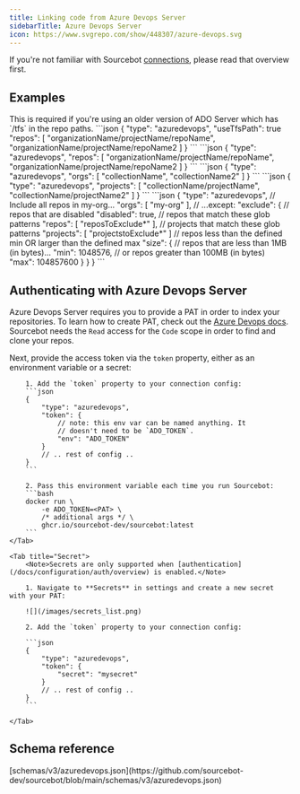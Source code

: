 ```yaml
---
title: Linking code from Azure Devops Server
sidebarTitle: Azure Devops Server
icon: https://www.svgrepo.com/show/448307/azure-devops.svg
---
```



If you're not familiar with Sourcebot [connections](/docs/connections/overview), please read that overview first.

## Examples

<AccordionGroup>
    <Accordion title="Enable TFS path support">
        This is required if you're using an older version of ADO Server which has `/tfs` in the repo paths.
        ```json
        {
            "type": "azuredevops",
            "useTfsPath": true
            "repos": [
                "organizationName/projectName/repoName",
                "organizationName/projectName/repoName2
            ]
        }   
        ```
    </Accordion>
    <Accordion title="Sync individual repos">
        ```json
        {
            "type": "azuredevops",
            "repos": [
                "organizationName/projectName/repoName",
                "organizationName/projectName/repoName2
            ]
        }
        ```
    </Accordion>
    <Accordion title="Sync all repos in a collection">
        ```json
        {
            "type": "azuredevops",
            "orgs": [
                "collectionName",
                "collectionName2"
            ]
        }
        ```
    </Accordion>
    <Accordion title="Sync all repos in a project">
        ```json
        {
            "type": "azuredevops",
            "projects": [
                "collectionName/projectName",
                "collectionName/projectName2"
            ]
        }
        ```
    </Accordion>
    <Accordion title="Exclude repos from syncing">
        ```json
        {
            "type": "azuredevops",
            // Include all repos in my-org...
            "orgs": [
                "my-org"
            ],
            // ...except:
            "exclude": {
                // repos that are disabled 
                "disabled": true,
                // repos that match these glob patterns
                "repos": [
                    "reposToExclude*"
                ],
                // projects that match these glob patterns
                "projects": [
                    "projectstoExclude*"
                ]
                // repos less than the defined min OR larger than the defined max
                "size": {
                    // repos that are less than 1MB (in bytes)...
                    "min": 1048576,
                    // or repos greater than 100MB (in bytes)
                    "max": 104857600 
                }
            }
        }
        ```
    </Accordion>
</AccordionGroup>

## Authenticating with Azure Devops Server

Azure Devops Server requires you to provide a PAT in order to index your repositories. To learn how to create PAT, check out the [Azure Devops docs](https://learn.microsoft.com/en-us/azure/devops/organizations/accounts/use-personal-access-tokens-to-authenticate?view=azure-devops&tabs=Windows).
Sourcebot needs the `Read` access for the `Code` scope in order to find and clone your repos.

Next, provide the access token via the `token` property, either as an environment variable or a secret:

<Tabs>
    <Tab title="Environment Variable">

        1. Add the `token` property to your connection config:
        ```json
        {
            "type": "azuredevops",
            "token": {
                // note: this env var can be named anything. It
                // doesn't need to be `ADO_TOKEN`.
                "env": "ADO_TOKEN"
            }
            // .. rest of config ..
        }
        ```

        2. Pass this environment variable each time you run Sourcebot:
        ```bash
        docker run \
            -e ADO_TOKEN=<PAT> \
            /* additional args */ \
            ghcr.io/sourcebot-dev/sourcebot:latest
        ```
    </Tab>

    <Tab title="Secret">
        <Note>Secrets are only supported when [authentication](/docs/configuration/auth/overview) is enabled.</Note>

        1. Navigate to **Secrets** in settings and create a new secret with your PAT:

        ![](/images/secrets_list.png)

        2. Add the `token` property to your connection config:

        ```json
        {
            "type": "azuredevops",
            "token": {
                "secret": "mysecret"
            }
            // .. rest of config ..
        }
        ```

    </Tab>
</Tabs>

## Schema reference

<Accordion title="Reference">
[schemas/v3/azuredevops.json](https://github.com/sourcebot-dev/sourcebot/blob/main/schemas/v3/azuredevops.json)

<AzureDevopsSchema />

</Accordion>
